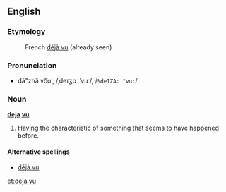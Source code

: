 ==English==
===Etymology===
: French [[déjà vu]] (already seen)

===Pronunciation===
*dā"zhä vo͞o', /ˌdeɪʒɑː ˈvuː/, /<tt>%deIZA: "vu:</tt>/

===Noun===
'''[[deja]] [[vu]]'''

# Having the characteristic of something that seems to have happened before.

====Alternative spellings====
*[[déjà vu]] 

[[et:deja vu]]